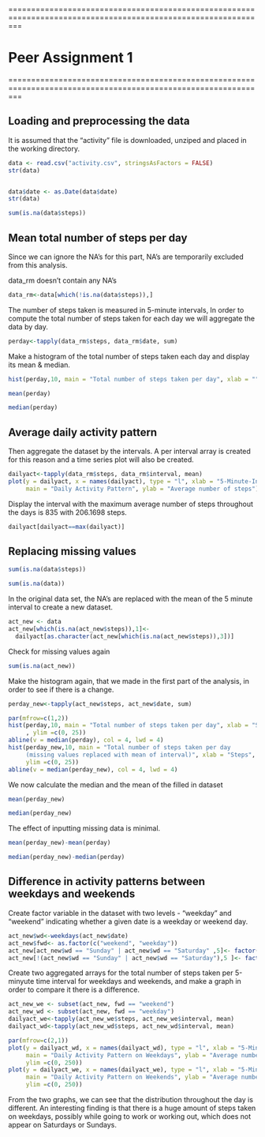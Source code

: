 ===============================================================================================================

# Peer Assignment 1

===============================================================================================================


## Loading and preprocessing the data

It is assumed that the "activity" file is downloaded, unziped and placed in the working directory.


```r
data <- read.csv("activity.csv", stringsAsFactors = FALSE)
str(data)


data$date <- as.Date(data$date)
str(data)

sum(is.na(data$steps))
```


## Mean total number of steps per day

Since we can ignore the NA's for this part, NA's are temporarily excluded from this analysis.

data_rm doesn't contain any NA's
```r
data_rm<-data[which(!is.na(data$steps)),]
```

The number of steps taken is measured in 5-minute intervals, In order to compute the total number of steps taken for each day we will aggregate the data by day.
```r
perday<-tapply(data_rm$steps, data_rm$date, sum)
```

Make a histogram of the total number of steps taken each day and display its mean & median.
```r
hist(perday,10, main = "Total number of steps taken per day", xlab = "")

mean(perday)

median(perday)
```

## Average daily activity pattern


Then aggregate the dataset by the intervals. A per interval array is created for this reason and a time series plot will also be created.
```r
dailyact<-tapply(data_rm$steps, data_rm$interval, mean)
plot(y = dailyact, x = names(dailyact), type = "l", xlab = "5-Minute-Interval", 
     main = "Daily Activity Pattern", ylab = "Average number of steps")
```

Display the interval with the maximum average number of steps throughout the days is 835 with 206.1698 steps.
```r
dailyact[dailyact==max(dailyact)]
```

## Replacing missing values
```r
sum(is.na(data$steps))
```

```r
sum(is.na(data))
```

In the original data set, the NA's are replaced with the mean of the 5 minute interval to create a new dataset.
```r
act_new <- data
act_new[which(is.na(act_new$steps)),1]<-
  dailyact[as.character(act_new[which(is.na(act_new$steps)),3])]
```

Check for missing values again
```r
sum(is.na(act_new))
```

Make the histogram again, that we made in the first part of the analysis, in order to see if there is a change.
```r
perday_new<-tapply(act_new$steps, act_new$date, sum)
```

```r
par(mfrow=c(1,2))
hist(perday,10, main = "Total number of steps taken per day", xlab = "Steps"
     , ylim =c(0, 25))
abline(v = median(perday), col = 4, lwd = 4)
hist(perday_new,10, main = "Total number of steps taken per day  
     (missing values replaced with mean of interval)", xlab = "Steps",
     ylim =c(0, 25))
abline(v = median(perday_new), col = 4, lwd = 4)
```

We now calculate the median and the mean of the filled in dataset
```r
mean(perday_new)

median(perday_new)
```

The effect of inputting missing data is minimal.
```r
mean(perday_new)-mean(perday)

median(perday_new)-median(perday)
```

## Difference in activity patterns between weekdays and weekends

Create factor variable in the dataset with two levels - "weekday" and "weekend" indicating whether a given date is a weekday or weekend day.
```r
act_new$wd<-weekdays(act_new$date)
act_new$fwd<- as.factor(c("weekend", "weekday"))
act_new[act_new$wd == "Sunday" | act_new$wd == "Saturday" ,5]<- factor("weekend")
act_new[!(act_new$wd == "Sunday" | act_new$wd == "Saturday"),5 ]<- factor("weekday")
```

Create two aggregated arrays for the total number of steps taken per 5-minyute time interval for weekdays and weekends, and make a graph in order to compare it there is a difference.
```r
act_new_we <- subset(act_new, fwd == "weekend") 
act_new_wd <- subset(act_new, fwd == "weekday") 
dailyact_we<-tapply(act_new_we$steps, act_new_we$interval, mean)
dailyact_wd<-tapply(act_new_wd$steps, act_new_wd$interval, mean)
```

```r
par(mfrow=c(2,1))
plot(y = dailyact_wd, x = names(dailyact_wd), type = "l", xlab = "5-Minute Interval", 
     main = "Daily Activity Pattern on Weekdays", ylab = "Average number of steps", 
     ylim =c(0, 250))
plot(y = dailyact_we, x = names(dailyact_we), type = "l", xlab = "5-Minute Interval", 
     main = "Daily Activity Pattern on Weekends", ylab = "Average number of steps", 
     ylim =c(0, 250))
```

From the two graphs, we can see that the distribution throughout the day is different. An interesting finding is that there is a huge amount of steps taken on weekdays, possibly while going to work or working out, which does not appear on Saturdays or Sundays. 
